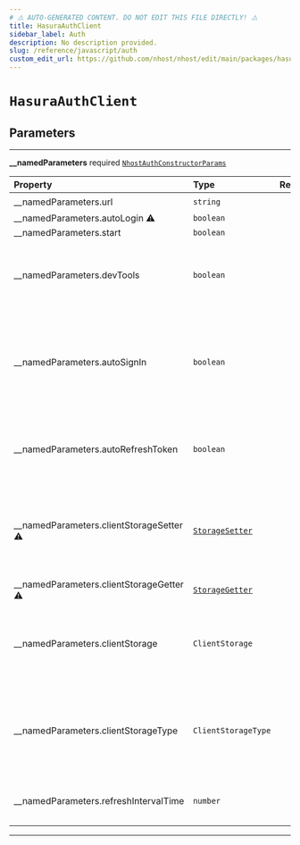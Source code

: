 ```yaml
---
# ⚠️ AUTO-GENERATED CONTENT. DO NOT EDIT THIS FILE DIRECTLY! ⚠️
title: HasuraAuthClient
sidebar_label: Auth
description: No description provided.
slug: /reference/javascript/auth
custom_edit_url: https://github.com/nhost/nhost/edit/main/packages/hasura-auth-js/src/hasura-auth-client.ts#L56
---
```


# `HasuraAuthClient`

## Parameters

---

**<span className="parameter-name">\_\_namedParameters</span>** <span className="optional-status">required</span> [`NhostAuthConstructorParams`](/reference/docgen/javascript/auth/types/nhost-auth-constructor-params)

| Property                                                                                                                                                                                                                          | Type                                                                      | Required | Notes                                                                                                             |
| :-------------------------------------------------------------------------------------------------------------------------------------------------------------------------------------------------------------------------------- | :------------------------------------------------------------------------ | :------: | :---------------------------------------------------------------------------------------------------------------- |
| <span className="parameter-name"><span className="light-grey">\_\_namedParameters.</span>url</span>                                                                                                                               | `string`                                                                  |    ✔️    |                                                                                                                   |
| <span className="parameter-name deprecated"><span className="light-grey">\_\_namedParameters.</span>autoLogin</span> <span className="deprecation-sign" title="@alias autoSignIn - use autoSignIn instead">⚠️</span>              | `boolean`                                                                 |          |                                                                                                                   |
| <span className="parameter-name"><span className="light-grey">\_\_namedParameters.</span>start</span>                                                                                                                             | `boolean`                                                                 |          |                                                                                                                   |
| <span className="parameter-name"><span className="light-grey">\_\_namedParameters.</span>devTools</span>                                                                                                                          | `boolean`                                                                 |          | Activate devTools e.g. the ability to connect to the xstate inspector                                             |
| <span className="parameter-name"><span className="light-grey">\_\_namedParameters.</span>autoSignIn</span>                                                                                                                        | `boolean`                                                                 |          | When set to true, will parse the url on startup to check if it contains a refresh token to start the session with |
| <span className="parameter-name"><span className="light-grey">\_\_namedParameters.</span>autoRefreshToken</span>                                                                                                                  | `boolean`                                                                 |          | When set to true, will automatically refresh token before it expires                                              |
| <span className="parameter-name deprecated"><span className="light-grey">\_\_namedParameters.</span>clientStorageSetter</span> <span className="deprecation-sign" title="Use clientStorage / clientStorageType instead">⚠️</span> | [`StorageSetter`](/reference/docgen/javascript/auth/types/storage-setter) |          | Define a way to set information about the refresh token and its exipration date.                                  |
| <span className="parameter-name deprecated"><span className="light-grey">\_\_namedParameters.</span>clientStorageGetter</span> <span className="deprecation-sign" title="Use clientStorage / clientStorageType instead">⚠️</span> | [`StorageGetter`](/reference/docgen/javascript/auth/types/storage-getter) |          |                                                                                                                   |
| <span className="parameter-name"><span className="light-grey">\_\_namedParameters.</span>clientStorage</span>                                                                                                                     | `ClientStorage`                                                           |          | Object where the refresh token will be persisted and read locally.                                                |
| <span className="parameter-name"><span className="light-grey">\_\_namedParameters.</span>clientStorageType</span>                                                                                                                 | `ClientStorageType`                                                       |          | Define a way to get information about the refresh token and its exipration date.                                  |
| <span className="parameter-name"><span className="light-grey">\_\_namedParameters.</span>refreshIntervalTime</span>                                                                                                               | `number`                                                                  |          | Time interval until token refreshes, in seconds                                                                   |

---
